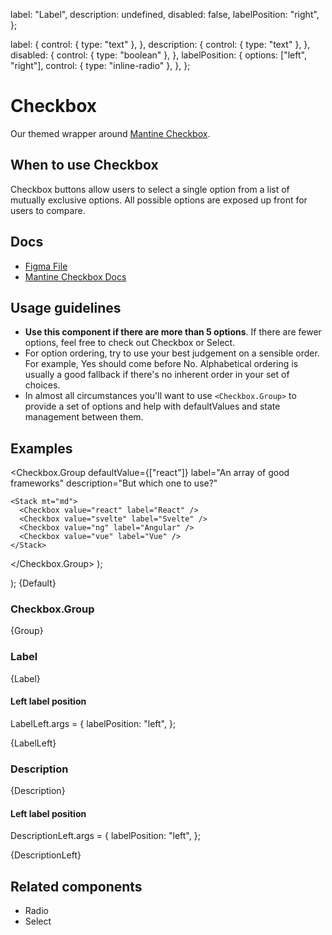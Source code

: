 
  label: "Label",
  description: undefined,
  disabled: false,
  labelPosition: "right",
};

  label: {
    control: { type: "text" },
  },
  description: {
    control: { type: "text" },
  },
  disabled: {
    control: { type: "boolean" },
  },
  labelPosition: {
    options: ["left", "right"],
    control: { type: "inline-radio" },
  },
};

<Meta
  title="Inputs/Checkbox"
  component={Checkbox}
  args={args}
  argTypes={argTypes}
/>

# Checkbox

Our themed wrapper around [Mantine Checkbox](https://mantine.dev/core/checkbox/).

## When to use Checkbox

Checkbox buttons allow users to select a single option from a list of mutually exclusive options. All possible options are exposed up front for users to compare.

## Docs

- [Figma File](https://www.figma.com/file/sF1qSHk6yVqO1rFgmH0nzT/Input-%2F-Checkbox?type=design&node-id=1-96&mode=design&t=yaNljw178EFJeU7k-0)
- [Mantine Checkbox Docs](https://mantine.dev/core/checkbox/)

## Usage guidelines

- **Use this component if there are more than 5 options**. If there are fewer options, feel free to check out Checkbox or Select.
- For option ordering, try to use your best judgement on a sensible order. For example, Yes should come before No. Alphabetical ordering is usually a good fallback if there's no inherent order in your set of choices.
- In almost all circumstances you'll want to use `<Checkbox.Group>` to provide a set of options and help with defaultValues and state management between them.

## Examples


  <Checkbox.Group
    defaultValue={["react"]}
    label="An array of good frameworks"
    description="But which one to use?"
  >
    <Stack mt="md">
      <Checkbox value="react" label="React" />
      <Checkbox value="svelte" label="Svelte" />
      <Checkbox value="ng" label="Angular" />
      <Checkbox value="vue" label="Vue" />
    </Stack>
  </Checkbox.Group>
);

  <Stack>
    <Checkbox {...args} label="Default checkbox" />
    <Checkbox {...args} label="Indeterminate checkbox" indeterminate />
    <Checkbox
      {...args}
      label="Indeterminate checked checkbox"
      defaultChecked
      indeterminate
    />
    <Checkbox {...args} label="Checked checkbox" defaultChecked />
    <Checkbox {...args} label="Disabled checkbox" disabled />
    <Checkbox
      {...args}
      label="Disabled indeterminate checked checkbox"
      disabled
      defaultChecked
      indeterminate
    />
    <Checkbox
      {...args}
      label="Disabled checked checkbox"
      disabled
      defaultChecked
    />
  </Stack>
);


<Canvas>
  <Story name="Default">{Default}</Story>
</Canvas>

### Checkbox.Group


<Canvas>
  <Story name="Checkbox group">{Group}</Story>
</Canvas>

### Label


<Canvas>
  <Story name="Label">{Label}</Story>
</Canvas>

#### Left label position

LabelLeft.args = {
  labelPosition: "left",
};

<Canvas>
  <Story name="Label, left position" args={LabelLeft.args}>
    {LabelLeft}
  </Story>
</Canvas>

### Description


<Canvas>
  <Story name="Description">{Description}</Story>
</Canvas>

#### Left label position

DescriptionLeft.args = {
  labelPosition: "left",
};

<Canvas>
  <Story name="Description, left position" args={DescriptionLeft.args}>
    {DescriptionLeft}
  </Story>
</Canvas>

## Related components

- Radio
- Select
